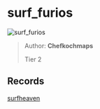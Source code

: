 
# surf_furios

![surf_furios](https://raw.githubusercontent.com/Sayt123/SurfMapPics/Maps-and-bonuses/csgo/surf_furios.jpg)

> Author: **Chefkochmaps**
>
> Tier 2

## Records

[surfheaven](https://surfheaven.eu/map/surf_furios)
